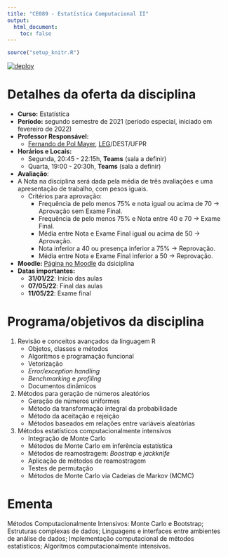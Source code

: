 ```yaml
---
title: "CE089 - Estatística Computacional II"
output:
  html_document:
    toc: false
---
```


```r
source("setup_knitr.R")
```

[![deploy](https://github.com/leg-ufpr/ce089/actions/workflows/run.yml/badge.svg)](https://github.com/leg-ufpr/ce089/actions/workflows/run.yml)

<!-- <div class="alert alert-danger" role="alert"> -->
<!-- </div> -->

# Detalhes da oferta da disciplina

- **Curso:** Estatística
- **Período:** segundo semestre de 2021 (período especial, iniciado em
  fevereiro de 2022)
- **Professor Responsável:**
  - [Fernando de Pol Mayer][], [LEG][]/DEST/UFPR
- **Horários e Locais:**
  - Segunda, 20:45 - 22:15h, **Teams** (sala a definir)
  - Quarta, 19:00 - 20:30h, **Teams** (sala a definir)
<!-- - **Horários de atendimento dos professores:** -->
<!--     - Quartas e quintas, 14:00 - 19:00 (preferenciais). Outros horários -->
<!--       podem ser agendados previamente por email. -->
<!-- - **Frequência**: A frequência será computada com base nas atividades -->
<!-- (enquetes) assíncronas (10 enquetes). Será calculada a frequência pela -->
<!-- proporção de envios destas atividades até data e hora estabelecidas. -->
- **Avaliação**:
- A Nota na disciplina será dada pela média de três avaliações e uma
  apresentação de trabalho, com pesos iguais.
  - Critérios para aprovação:
    - Frequência de pelo menos 75% e nota igual ou acima de 70 →
    Aprovação sem Exame Final.
    - Frequência de pelo menos 75% e Nota entre 40 e 70 → Exame Final.
    - Média entre Nota e Exame Final igual ou acima de 50 → Aprovação.
    - Nota inferior a 40 ou presença inferior a 75% → Reprovação.
    - Média entre Nota e Exame Final inferior a 50 → Reprovação.
- **Moodle:** [Página no Moodle](https://ufprvirtual.ufpr.br/) da
  dsiciplina
- **Datas importantes:**
    - **31/01/22**: Início das aulas
    - **07/05/22**: Final das aulas
    - **11/05/22**: Exame final

# Programa/objetivos da disciplina

1. Revisão e conceitos avançados da linguagem R
   - Objetos, classes e métodos
   - Algoritmos e programação funcional
   - Vetorização
   - *Error/exception handling*
   - *Benchmarking* e *profiling*
   <!-- - R e C++ -->
   - Documentos dinâmicos
2. Métodos para geração de números aleatórios
   - Geração de números uniformes
   - Método da transformação integral da probabilidade
   - Método da aceitação e rejeição
   - Métodos baseados em relações entre variáveis aleatórias
   <!-- - Métodos baseados em Cadeias de Markov. -->
3. Métodos estatísticos computacionalmente intensivos
   - Integração de Monte Carlo
   - Métodos de Monte Carlo em inferência estatística
   - Métodos de reamostragem: *Boostrap* e *jackknife*
   - Aplicação de métodos de reamostragem
   - Testes de permutação
   - Métodos de Monte Carlo via Cadeias de Markov (MCMC)
<!-- 4. Otimização -->
<!--    - Métodos numéricos no R -->
<!--    - Métodos de otimização -->

# Ementa

Métodos Computacionalmente Intensivos: Monte Carlo e Bootstrap;
Estruturas complexas de dados; Linguagens e interfaces entre ambientes
de análise de dados; Implementação computacional de métodos
estatísticos; Algoritmos computacionalmente intensivos.

<!-- links -->

[Fernando de Pol Mayer]: http://leg.ufpr.br/~fernandomayer
[Walmes Marques Zeviani]: http://leg.ufpr.br/~walmes
[LEG]: http://www.leg.ufpr.br
[Resolução 64/18 - CEPE]: http://www.soc.ufpr.br/portal/wp-content/uploads/2018/11/cepe-64-18-atualizada.pdf
